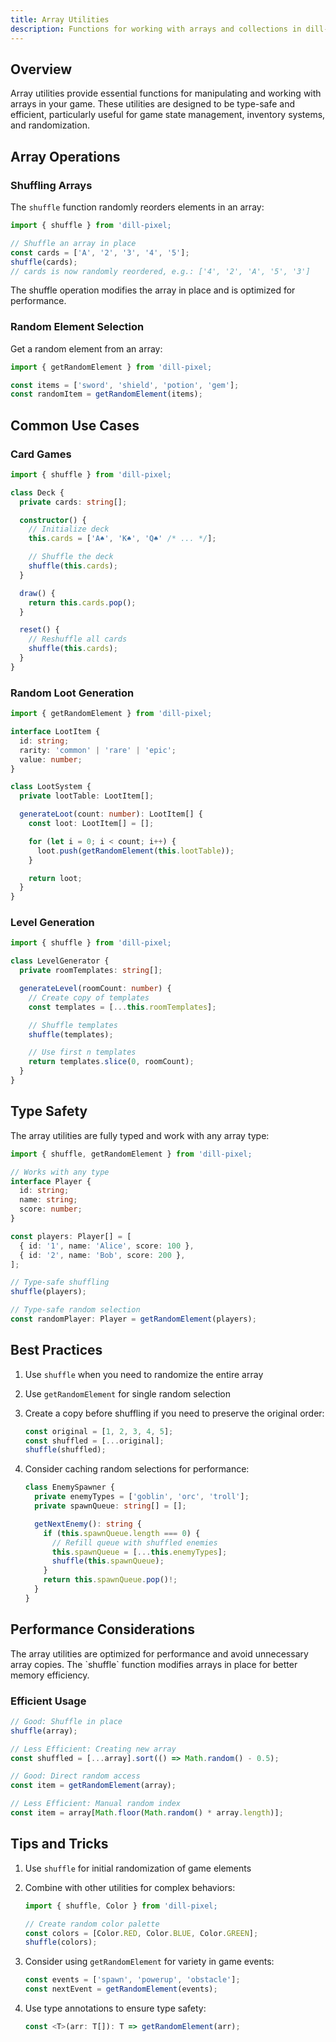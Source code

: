 ```yaml
---
title: Array Utilities
description: Functions for working with arrays and collections in dill-pixel
---
```



## Overview

Array utilities provide essential functions for manipulating and working with arrays in your game. These utilities are designed to be type-safe and efficient, particularly useful for game state management, inventory systems, and randomization.

## Array Operations

### Shuffling Arrays

The `shuffle` function randomly reorders elements in an array:

```ts
import { shuffle } from 'dill-pixel;

// Shuffle an array in place
const cards = ['A', '2', '3', '4', '5'];
shuffle(cards);
// cards is now randomly reordered, e.g.: ['4', '2', 'A', '5', '3']
```

<Aside title="Note" type="note">
  The shuffle operation modifies the array in place and is optimized for performance.
</Aside>

### Random Element Selection

Get a random element from an array:

```ts
import { getRandomElement } from 'dill-pixel;

const items = ['sword', 'shield', 'potion', 'gem'];
const randomItem = getRandomElement(items);
```

## Common Use Cases

### Card Games

```ts
import { shuffle } from 'dill-pixel;

class Deck {
  private cards: string[];

  constructor() {
    // Initialize deck
    this.cards = ['A♠', 'K♠', 'Q♠' /* ... */];

    // Shuffle the deck
    shuffle(this.cards);
  }

  draw() {
    return this.cards.pop();
  }

  reset() {
    // Reshuffle all cards
    shuffle(this.cards);
  }
}
```

### Random Loot Generation

```ts
import { getRandomElement } from 'dill-pixel;

interface LootItem {
  id: string;
  rarity: 'common' | 'rare' | 'epic';
  value: number;
}

class LootSystem {
  private lootTable: LootItem[];

  generateLoot(count: number): LootItem[] {
    const loot: LootItem[] = [];

    for (let i = 0; i < count; i++) {
      loot.push(getRandomElement(this.lootTable));
    }

    return loot;
  }
}
```

### Level Generation

```ts
import { shuffle } from 'dill-pixel;

class LevelGenerator {
  private roomTemplates: string[];

  generateLevel(roomCount: number) {
    // Create copy of templates
    const templates = [...this.roomTemplates];

    // Shuffle templates
    shuffle(templates);

    // Use first n templates
    return templates.slice(0, roomCount);
  }
}
```

## Type Safety

The array utilities are fully typed and work with any array type:

```ts
import { shuffle, getRandomElement } from 'dill-pixel;

// Works with any type
interface Player {
  id: string;
  name: string;
  score: number;
}

const players: Player[] = [
  { id: '1', name: 'Alice', score: 100 },
  { id: '2', name: 'Bob', score: 200 },
];

// Type-safe shuffling
shuffle(players);

// Type-safe random selection
const randomPlayer: Player = getRandomElement(players);
```

## Best Practices

1. Use `shuffle` when you need to randomize the entire array
2. Use `getRandomElement` for single random selection
3. Create a copy before shuffling if you need to preserve the original order:

   ```ts
   const original = [1, 2, 3, 4, 5];
   const shuffled = [...original];
   shuffle(shuffled);
   ```

4. Consider caching random selections for performance:

   ```ts
   class EnemySpawner {
     private enemyTypes = ['goblin', 'orc', 'troll'];
     private spawnQueue: string[] = [];

     getNextEnemy(): string {
       if (this.spawnQueue.length === 0) {
         // Refill queue with shuffled enemies
         this.spawnQueue = [...this.enemyTypes];
         shuffle(this.spawnQueue);
       }
       return this.spawnQueue.pop()!;
     }
   }
   ```

## Performance Considerations

<Aside title="Optimization" type="tip">
  The array utilities are optimized for performance and avoid unnecessary array copies. The `shuffle` function modifies
  arrays in place for better memory efficiency.
</Aside>

### Efficient Usage

```ts
// Good: Shuffle in place
shuffle(array);

// Less Efficient: Creating new array
const shuffled = [...array].sort(() => Math.random() - 0.5);

// Good: Direct random access
const item = getRandomElement(array);

// Less Efficient: Manual random index
const item = array[Math.floor(Math.random() * array.length)];
```

## Tips and Tricks

1. Use `shuffle` for initial randomization of game elements
2. Combine with other utilities for complex behaviors:

   ```ts
   import { shuffle, Color } from 'dill-pixel;

   // Create random color palette
   const colors = [Color.RED, Color.BLUE, Color.GREEN];
   shuffle(colors);
   ```

3. Consider using `getRandomElement` for variety in game events:

   ```ts
   const events = ['spawn', 'powerup', 'obstacle'];
   const nextEvent = getRandomElement(events);
   ```

4. Use type annotations to ensure type safety:
   ```ts
   const <T>(arr: T[]): T => getRandomElement(arr);
   ```
